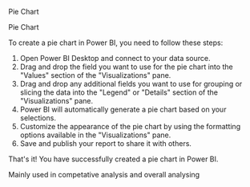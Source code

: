 Pie Chart 


Pie Chart

To create a pie chart in Power BI, you need to follow these steps:

1. Open Power BI Desktop and connect to your data source.
2. Drag and drop the field you want to use for the pie chart into the "Values" section of the "Visualizations" pane.
3. Drag and drop any additional fields you want to use for grouping or slicing the data into the "Legend" or "Details" section of the "Visualizations" pane.
4. Power BI will automatically generate a pie chart based on your selections.
5. Customize the appearance of the pie chart by using the formatting options available in the "Visualizations" pane.
6. Save and publish your report to share it with others.

That's it! You have successfully created a pie chart in Power BI.



Mainly used in competative analysis and overall analysing